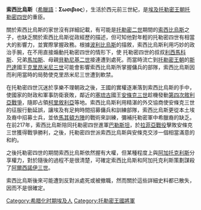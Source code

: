 '''索西比烏斯'''（[[希臘語|希臘語]]：'''Σωσιβιoς'''），生活於西元前三世紀，是[[埃及|埃及]][[托勒密王朝|托勒密王朝]][[托勒密四世|托勒密四世]]的重臣。

關於索西比烏斯的家世沒有詳細記載，有可能是[[托勒密二世|托勒密二世]]期間的[[塔蘭托的索西比烏斯|索西比烏斯]]之子，也缺乏關於索西比烏斯從政經歷的描述，但可知他對年輕的托勒密四世有相當大的影響力，並實際掌握政務。根據[[波利比烏斯|波利比烏斯]]的描敘，索西比烏斯利用巧妙的政治手腕，在不用直接煽動托勒密四世的情形下，使
托勒密四世的叔叔[[埃及的利西馬科斯|利西馬科斯]]、兄弟[[埃及的馬加斯|馬加斯]]、母親[[貝勒尼基二世|貝勒尼基二世]]接連遭到處死。而當時流亡到[[托勒密王朝|托勒密王朝]]的[[斯巴達|斯巴達]]國王[[克里昂米尼三世|克里昂米尼三世]]可能會影響索西比烏斯所掌握傭兵的部隊，索西比烏斯因而利用當時的局勢使克里昂米尼三世遭到軟禁。

在托勒密四世沉迷於享樂不理朝政之後，王國的實權逐漸落到索西比烏斯的手中，使國家的財政和軍事防衛衰敗，鄰近的[[塞琉古帝國|塞琉古]]國王[[安條克三世|安條克三世]]趁機發動[[敘利亞戰爭#第四次敘利亞戰爭（前219-前217年）|第四次敘利亞戰爭]]，隨即占領[[柯里敘利亞|柯里敘利亞]]等地。索西比烏斯利用精湛的外交協商使安條克三世的征服行動延誤，讓埃及有足夠時間招募傭兵和訓練部隊，索西比烏斯更從本土埃及裔中招募士兵，並依[[馬其頓方陣|馬其頓方陣]]的戰術來訓練，彌補托勒密軍中希臘裔的缺乏。在前217年，索西比烏斯陪同托勒密四世進軍[[巴勒斯坦|巴勒斯坦]]，於[[拉菲亞戰役|拉菲亞戰役]]擊敗安條克三世獲得戰爭勝利，之後，托勒密四世派索西比烏斯與安條克交涉一個相當滿意的和約。

之後托勒密四世的期間索西比烏斯依然握有大權，但某種程度上與[[阿加托克利斯_(埃及)|阿加托克利斯]]分享權力，對於隨後的過程不是很清楚，可確定索西比烏斯和阿加托克利斯策劃謀殺了[[阿爾西諾伊三世|阿爾西諾伊三世]]。

索西比烏斯後來可能遭到反對派處死或被撤職，然而關於這些詳細史料都已散失，因而不是很確定。

[[Category:希腊化时期埃及人|Category:希腊化时期埃及人]]
[[Category:托勒密王國將軍|Category:托勒密王國將軍]]